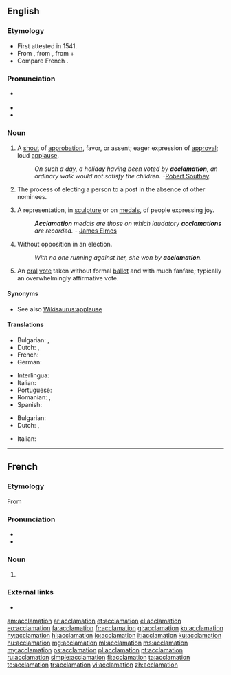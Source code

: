 ==English==

===Etymology===
* First attested in 1541.
* From {{etyl|la|en}} {{m|la|acclāmātiō||calling, exclamation, shout of approval}}, from {{term|acclamo||shout approval or disapproval of, shout out at|lang=la}}, from {{term|ad||toward|lang=la}} + {{term|clamo||cry out|lang=la}}
* Compare French {{term|acclamation|lang=fr}}.

===Pronunciation===
* {{a|US}} {{IPA|/æk.lə.ˈmeɪ.ʃən/|lang=en}}
* {{rhymes|eɪʃən|lang=en}}
* {{homophones|lang=en|acclimation}}

===Noun===
{{en-noun}}

# A [[shout]] of [[approbation]], favor, or assent; eager expression of [[approval]]; loud [[applause]].
#: ''On such a day, a holiday having been voted by '''acclamation''', an ordinary walk would not satisfy the children.'' -[[w:Robert Southey|Robert Southey]].
# The process of electing a person to a post in the absence of other nominees.
# {{context|art|lang=en}} A representation, in [[sculpture]] or on [[medals]], of people expressing joy.
#: '''''Acclamation''' medals are those on which laudatory '''acclamations''' are recorded.'' - [[w:James Elmes|James Elmes]]
# {{context|Canada|political|lang=en}} Without opposition in an election.
#: ''With no one running against her, she won by '''acclamation'''''.
# {{context|political|lang=en}} An [[oral]] [[vote]] taken without formal [[ballot]] and with much fanfare; typically an overwhelmingly affirmative vote.

====Synonyms====
* See also [[Wikisaurus:applause]]

====Translations====
{{trans-top|applause}}
* Bulgarian: {{t|bg|приветстване}}, {{t+|bg|аплодисменти}}
* Dutch: {{t+|nl|gejuich}}, {{t|nl|acclamatie}}
* French: {{t+|fr|acclamation}}
* German: {{t|de|Zuruf}}
{{trans-mid}}
* Interlingua: {{t|ia|acclamation}}
* Italian: {{t|it|acclamazione|f}}
* Portuguese: {{t+|pt|aclamação|f}}
* Romanian: {{t+|ro|aclamare}}, {{t+|ro|aclamație}}
* Spanish: {{t+|es|aclamación}}
{{trans-bottom}}

{{trans-top|election of a standby}}
* Bulgarian: {{t+|bg|провъзгласяване}}
* Dutch: {{t-check|nl|zonder hoofdelijke stemming}}, {{t-check|nl|met algemene instemming}} <!-- link as t-SOP if non-idiomatic; put marked word in |alt=; see [[User:Kephir/gadgets/xte#Translation_fixing]] -->
{{trans-mid}}
* Italian: {{t|it|acclamazione|f}}
{{trans-bottom}}

{{trans-top|antique}}
{{trans-mid}}
{{trans-bottom}}

----

==French==

===Etymology===
From {{etyl|la|fr}}

===Pronunciation===
* {{IPA|/aklamasjɔ̃/|lang=fr}}
* {{audio|Fr-acclamation.ogg|Audio|lang=fr}}

===Noun===
{{fr-noun|f}}

# {{l/en|acclamation}}

===External links===
* {{R:TLFi}}

[[am:acclamation]]
[[ar:acclamation]]
[[et:acclamation]]
[[el:acclamation]]
[[eo:acclamation]]
[[fa:acclamation]]
[[fr:acclamation]]
[[gl:acclamation]]
[[ko:acclamation]]
[[hy:acclamation]]
[[hi:acclamation]]
[[io:acclamation]]
[[it:acclamation]]
[[ku:acclamation]]
[[hu:acclamation]]
[[mg:acclamation]]
[[ml:acclamation]]
[[ms:acclamation]]
[[my:acclamation]]
[[ps:acclamation]]
[[pl:acclamation]]
[[pt:acclamation]]
[[ru:acclamation]]
[[simple:acclamation]]
[[fi:acclamation]]
[[ta:acclamation]]
[[te:acclamation]]
[[tr:acclamation]]
[[vi:acclamation]]
[[zh:acclamation]]
